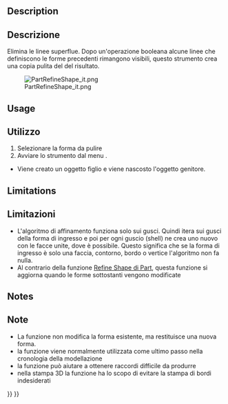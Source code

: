 <languages/>
<div class="mw-translate-fuzzy">
{{Docnav/it|[[OpenSCAD_RemoveSubtree/it|Elimina Ramo]]|[[OpenSCAD_IncreaseTolerance/it|Incrementa tolleranza]]|[[OpenSCAD_Workbench/it|OpenSCAD]]|IconL=OpenSCAD_RemoveSubtree.png|IconC=OpenSCADWorkbench.svg|IconR=OpenSCAD_IncreaseTolerance.png}}
</div>

<div class="mw-translate-fuzzy">
{{GuiCommand/it|Name=OpenSCAD RefineShapeFeature|Name/it=Affina forma|MenuLocation=OpenSCAD → Affina forma|Workbenches=[[OpenSCAD_Workbench/it|OpenSCAD]]|SeeAlso=}}
</div>

==Description== 

<div class="mw-translate-fuzzy">
==Descrizione==
Elimina le linee superflue. Dopo un'operazione booleana alcune linee che definiscono le forme precedenti rimangono visibili, questo strumento crea una copia pulita del del risultato.
</div>

[[File:PartRefineShape_it.png]]

==Usage== 

<div class="mw-translate-fuzzy">
==Utilizzo==
# Selezionare la forma da pulire
# Avviare lo strumento dal menu {{KEY|OpenSCAD → Refine Shape Feature}}.

* Viene creato un oggetto figlio e viene nascosto l'oggetto genitore.
</div>

==Limitations== 

<div class="mw-translate-fuzzy">
==Limitazioni==
* L'algoritmo di affinamento funziona solo sui gusci. Quindi itera sui gusci della forma di ingresso e poi per ogni guscio (shell) ne crea uno nuovo con le facce unite, dove è possibile. Questo significa che se la forma di ingresso è solo una faccia, contorno, bordo o vertice l'algoritmo non fa nulla.
* Al contrario della funzione [[Part RefineShape/it|Refine Shape di Part]], questa funzione si aggiorna quando le forme sottostanti vengono modificate
</div>

==Notes== 

<div class="mw-translate-fuzzy">
==Note==
* La funzione non modifica la forma esistente, ma restituisce una nuova forma.
* la funzione viene normalmente utilizzata come ultimo passo nella cronologia della modellazione
* la funzione può aiutare a ottenere raccordi difficile da produrre
* nella stampa 3D la funzione ha lo scopo di evitare la stampa di bordi indesiderati
</div>


<div class="mw-translate-fuzzy">
{{Docnav/it|[[OpenSCAD_RemoveSubtree/it|Elimina Ramo]]|[[OpenSCAD_IncreaseTolerance/it|Incrementa tolleranza]]|[[OpenSCAD_Workbench/it|OpenSCAD]]|IconL=OpenSCAD_RemoveSubtree.png|IconC=OpenSCADWorkbench.svg|IconR=OpenSCAD_IncreaseTolerance.png}}
</div>

{{OpenSCAD_Tools_navi{{#translation:}}}}
{{Userdocnavi{{#translation:}}}}